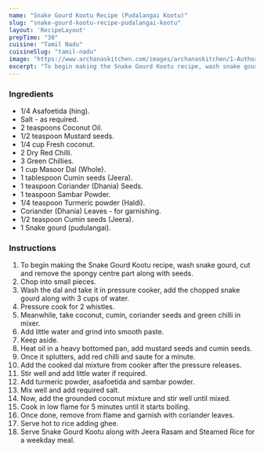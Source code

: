 ---
name: "Snake Gourd Kootu Recipe (Pudalangai Kootu)"
slug: "snake-gourd-kootu-recipe-pudalangai-kootu"
layout: 'RecipeLayout'
prepTime: "30"
cuisine: "Tamil Nadu"
cuisineSlug: "tamil-nadu"
image: "https://www.archanaskitchen.com/images/archanaskitchen/1-Author/swathynandhini/SNAKE_GOURD_KOOTU__PUDALANGAI_KOOTU_1600.jpg"
excerpt: "To begin making the Snake Gourd Kootu recipe, wash snake gourd, cut and remove the spongy centre part along with seeds"
---

### Ingredients

- 1/4 Asafoetida (hing).
- Salt - as required.
- 2 teaspoons Coconut Oil.
- 1/2 teaspoon Mustard seeds.
- 1/4 cup Fresh coconut.
- 2 Dry Red Chilli.
- 3 Green Chillies.
- 1 cup Masoor Dal (Whole).
- 1 tablespoon Cumin seeds (Jeera).
- 1 teaspoon Coriander (Dhania) Seeds.
- 1 teaspoon Sambar Powder.
- 1/4 teaspoon Turmeric powder (Haldi).
- Coriander (Dhania) Leaves - for garnishing.
- 1/2 teaspoon Cumin seeds (Jeera).
- 1 Snake gourd (pudulangai).

### Instructions

1. To begin making the Snake Gourd Kootu recipe, wash snake gourd, cut and remove the spongy centre part along with seeds.
1. Chop into small pieces.
1. Wash the dal and take it in pressure cooker, add the chopped snake gourd along with 3 cups of water.
1. Pressure cook for 2 whistles.
1. Meanwhile, take coconut, cumin, coriander seeds and green chilli in mixer.
1. Add little water and grind into smooth paste.
1. Keep aside.
1. Heat oil in a heavy bottomed pan, add mustard seeds and cumin seeds.
1. Once it splutters, add red chilli and saute for a minute.
1. Add the cooked dal mixture from cooker after the pressure releases.
1. Stir well and add little water if required.
1. Add turmeric powder, asafoetida and sambar powder.
1. Mix well and add required salt.
1. Now, add the grounded coconut mixture and stir well until mixed.
1. Cook in low flame for 5 minutes until it starts boiling.
1. Once done, remove from flame and garnish with coriander leaves.
1. Serve hot to rice adding ghee.
1. Serve Snake Gourd Kootu along with Jeera Rasam and Steamed Rice for a weekday meal.
